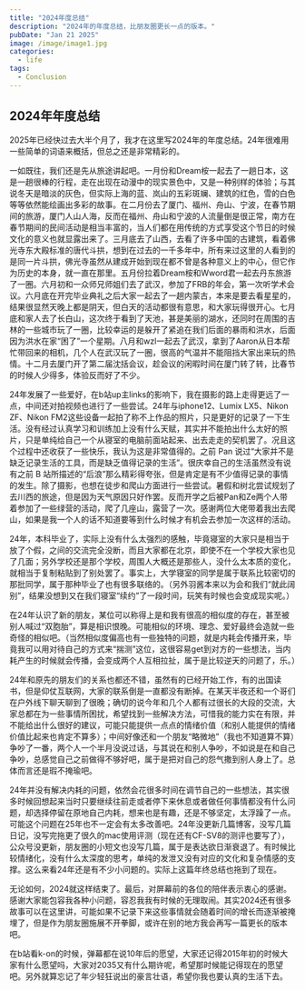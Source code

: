 ```yaml
---
title: "2024年度总结"
description: "2024年的年度总结，比朋友圈更长一点的版本。"
pubDate: "Jan 21 2025"
image: /image/image1.jpg
categories:
  - life
tags:
  - Conclusion
---
```


## 2024年年度总结

2025年已经快过去大半个月了，我才在这里写2024年的年度总结。24年很难用一些简单的词语来概括，但总之还是非常精彩的。

一如既往，我们还是先从旅途讲起吧。一月份和Dream桉一起去了一趟日本，这是一趟很棒的行程，走在出现在动漫中的现实景色中，又是一种别样的体验；与其说冬天是暗淡的灰色，但实际上海的蓝、岚山的五彩斑斓、建筑的红色，雪的白色等等依然能绘画出多彩的故事。在二月份去了厦门、福州、舟山、宁波，在春节期间的旅游，厦门人山人海，反而在福州、舟山和宁波的人流量倒是很正常，南方在春节期间的民间活动是相当丰富的，当人们都在用传统的方式享受这个节日的时候文化的意义也就显露出来了。三月底去了山西，去看了许多中国的古建筑，看着佛光寺东大殿标准的唐代斗拱，想到在过去的一千多年中，所有来过这里的人看到的是同一片斗拱，佛光寺虽然从建成开始到现在都不曾是各种意义上的中心，但它作为历史的本身，就一直在那里。五月份拉着Dream桉和Wword君一起去丹东旅游了一圈。六月初和一众师兄师姐们去了武汉，参加了FRB的年会，第一次听学术会议。六月底在开完毕业典礼之后大家一起去了一趟内蒙古，本来是要去看星星的，结果很显然天晚上都是阴天，但白天的活动都很有意思，和大家玩得很开心。七月底和家人去了长白山，这次终于看到了天池，甚是美丽的湖水，还同时在周围的吉林的一些城市玩了一圈，比较幸运的是躲开了紧追在我们后面的暴雨和洪水，后面因为洪水在家“困了”一个星期。八月和wzl一起去了武汉，拿到了Aaron从日本帮忙带回来的相机，几个人在武汉玩了一圈，很高的气温并不能阻挡大家出来玩的热情。十二月去厦门开了第二届沈括会议，趁会议的闲暇时间在厦门转了转，比春节的时候人少得多，体验反而好了不少。

24年发展了一些爱好，在b站up主links的影响下，我在摄影的路上走得更远了一点，中间还对拍视频也进行了一些尝试。24年与iphone12、Lumix LX5、Nikon ZF、Nikon FM2这些设备一起拍了称不上作品的照片，只是更好的记录了一下生活。没有经过认真学习和训练加上没有什么天赋，其实并不能拍出什么太好的照片，只是单纯给自己一个从寝室的电脑前面站起来、出去走走的契机罢了。况且这个过程中还收获了一些快乐，我认为这是非常值得的。之前 Pan 说过“大家并不是缺乏记录生活的工具，而是缺乏值得记录的生活”。很庆幸自己的生活虽然没有说有之前 B 站所描述的“后浪”那么精彩得夸张，但是肯定是有不少值得记录的事情的发生。除了摄影，也想在徒步和爬山方面进行一些尝试。暑假和树北尝试规划了去川西的旅途，但是因为天气原因只好作罢。反而开学之后被Pan和Ze两个人带着参加了一些绿营的活动，爬了几座山，露营了一次。感谢两位大佬带着我出去爬山，如果是我一个人的话不知道要等到什么时候才有机会去参加一次这样的活动。

24年，本科毕业了，实际上没有什么太强烈的感触，毕竟寝室的大家只是相当于放了个假，之间的交流完全没断，而且大家都在北京，即使不在一个学校大家也见了几面；另外学校还是那个学校，周围人大概还是那些人，没什么太本质的变化，就相当于复制粘贴到了别处罢了。事实上，大学寝室的同学是属于联系比较密切的那批同学，属于那种毕业了也有很多联络的。（另外羽酱本来以为会和我们“就此阔别”，结果没想到又在我们寝室“续约”了一段时间，玩笑有时候也会变成现实呢。）

在24年认识了新的朋友，某位可以称得上是和我有很高的相似度的存在，甚至被别人喊过“双胞胎”，算是相识恨晚。可能相似的环境、理念、爱好最终会造就一些奇怪的相似吧。（当然相似度偏高也有一些独特的问题，就是内耗会传播开来，毕竟我可以用对待自己的方式来“揣测”这位，这很容易get到对方的一些想法，当内耗产生的时候就会传播，会变成两个人互相拉扯，属于是比较逆天的问题了，乐。）

24年和原先的朋友们的关系也都还不错，虽然有的已经开始工作，有的出国读书，但是仰仗互联网，大家的联系倒是一直都没有断掉。在某天半夜还和一个哥们在户外线下聊天聊到了很晚；确切的说今年和几个人都有过很长的大段的交流，大家总都在为一些事情所困扰，希望找到一些解决方法，可惜我的能力实在有限，并不能给出什么很好的建议，可能只能提供一点点的情绪价值（和别人能提供的情绪价值比起来也肯定不算多）；中间好像还和一个朋友“略微地”（我也不知道算不算）争吵了一番，两个人一个半月没说过话，与其说在和别人争吵，不如说是在和自己争吵，总感觉自己之前做得不够好吧，属于是把对自己的怨气撒到别人身上了。总体而言还是瑕不掩瑜吧。

24年并没有解决内耗的问题，依然会花很多时间在调节自己的一些想法，其实很多时候回想起来当时只要继续往前走或者停下来休息或者做任何事情都没有什么问题，却选择停留在原地自己内耗，想来也是有趣，还是不够坚定，太浮躁了一点。可能这个问题在25年也不一定会有太多改善吧。24年没更新几篇博客，没写几篇日记，没写完拖更了很久的mac使用评测（现在还有CF-SV8的测评也要写了），公众号没更新，朋友圈的小短文也没写几篇，属于是表达欲日渐衰退了。有时候比较情绪化，没有什么太深度的思考，单纯的发泄又没有对应的文化和复杂情感的支撑。这么来看24年还是有不少小问题的。实际上这篇年终总结也拖到了现在。

无论如何，2024就这样结束了。最后，对屏幕前的各位的陪伴表示衷心的感谢。感谢大家能包容我各种小问题，容忍我我有时候的无理取闹。其实2024还有很多故事可以在这里讲，可能如果不记录下来这些事情就会随着时间的增长而逐渐被掩埋了，但是作为朋友圈施展不开拳脚，或许在别的地方我会再写一篇更长的版本吧。

在b站看k-on的时候，弹幕都在说10年后的愿望，大家还记得2015年初的时候大家有什么愿望吗，大家对2035又有什么期许呢，希望那时候能记得现在的愿望吧。另外就算忘记了年少轻狂说出的豪言壮语，希望你我也要认真的生活下去。
